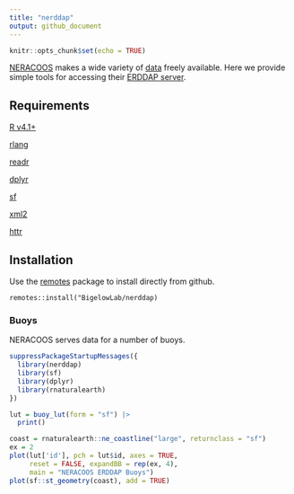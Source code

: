 ```yaml
---
title: "nerddap"
output: github_document
---
```


```r
knitr::opts_chunk$set(echo = TRUE)
```

[NERACOOS](https://www.neracoos.org) makes a wide variety of [data](https://www.neracoos.org/data/index.html) freely available. Here we provide simple tools for accessing their [ERDDAP server](https://www.neracoos.org/erddap/index.html).

## Requirements

[R v4.1+](https://www.r-project.org/)

[rlang](https://CRAN.R-project.org/package=rlang)

[readr](https://CRAN.R-project.org/package=readr)

[dplyr](https://CRAN.R-project.org/package=dplyr)

[sf](https://CRAN.R-project.org/package=sf)

[xml2](https://CRAN.R-project.org/package=xml2)

[httr](https://CRAN.R-project.org/package=httr)

## Installation

Use the [remotes](https://CRAN.R-project.org/package=remotes) package to install directly from github.

```         
remotes::install("BigelowLab/nerddap)
```

### Buoys

NERACOOS serves data for a number of buoys.

```r
suppressPackageStartupMessages({
  library(nerddap)
  library(sf)
  library(dplyr)
  library(rnaturalearth)
})

lut = buoy_lut(form = "sf") |> 
  print()
```

```r
coast = rnaturalearth::ne_coastline("large", returnclass = "sf")
ex = 2
plot(lut['id'], pch = lut$id, axes = TRUE, 
     reset = FALSE, expandBB = rep(ex, 4),
     main = "NERACOOS ERDDAP Buoys")
plot(sf::st_geometry(coast), add = TRUE)
```


